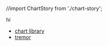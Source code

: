 //import ChartStory from './chart-story';

<Meta title="design system/organisms/charts" />


<Canvas>
    <Story name="charts">
       <div>hi</div>
    </Story>
</Canvas>

- [chart library](https://www.fikristudio.com/project/chart-library)
- [tremor](https://www.tremor.so/)
